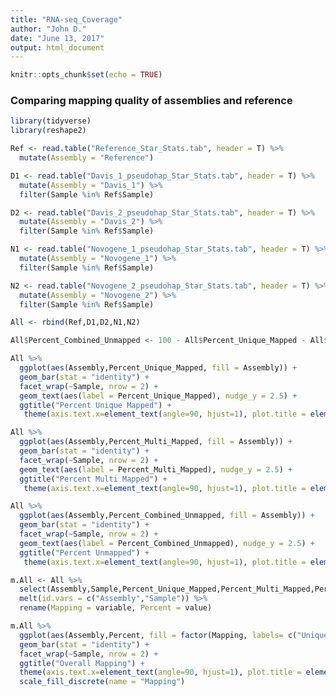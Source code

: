 ```yaml
---
title: "RNA-seq_Coverage"
author: "John D."
date: "June 13, 2017"
output: html_document
---
```


```r
knitr::opts_chunk$set(echo = TRUE)
```

### Comparing mapping quality of assemblies and reference
```r
library(tidyverse)
library(reshape2)

Ref <- read.table("Reference_Star_Stats.tab", header = T) %>%
  mutate(Assembly = "Reference")

D1 <- read.table("Davis_1_pseudohap_Star_Stats.tab", header = T) %>%
  mutate(Assembly = "Davis_1") %>%
  filter(Sample %in% Ref$Sample)

D2 <- read.table("Davis_2_pseudohap_Star_Stats.tab", header = T) %>%
  mutate(Assembly = "Davis_2") %>%
  filter(Sample %in% Ref$Sample)

N1 <- read.table("Novogene_1_pseudohap_Star_Stats.tab", header = T) %>%
  mutate(Assembly = "Novogene_1") %>%
  filter(Sample %in% Ref$Sample)

N2 <- read.table("Novogene_2_pseudohap_Star_Stats.tab", header = T) %>%
  mutate(Assembly = "Novogene_2") %>%
  filter(Sample %in% Ref$Sample)

All <- rbind(Ref,D1,D2,N1,N2)

All$Percent_Combined_Unmapped <- 100 - All$Percent_Unique_Mapped - All$Percent_Multi_Mapped

All %>%
  ggplot(aes(Assembly,Percent_Unique_Mapped, fill = Assembly)) +
  geom_bar(stat = "identity") +
  facet_wrap(~Sample, nrow = 2) +
  geom_text(aes(label = Percent_Unique_Mapped), nudge_y = 2.5) +
  ggtitle("Percent Unique Mapped") +
   theme(axis.text.x=element_text(angle=90, hjust=1), plot.title = element_text(hjust = 0.5))

All %>%
  ggplot(aes(Assembly,Percent_Multi_Mapped, fill = Assembly)) +
  geom_bar(stat = "identity") +
  facet_wrap(~Sample, nrow = 2) +
  geom_text(aes(label = Percent_Multi_Mapped), nudge_y = 2.5) +
  ggtitle("Percent Multi Mapped") +
   theme(axis.text.x=element_text(angle=90, hjust=1), plot.title = element_text(hjust = 0.5))

All %>%
  ggplot(aes(Assembly,Percent_Combined_Unmapped, fill = Assembly)) +
  geom_bar(stat = "identity") +
  facet_wrap(~Sample, nrow = 2) +
  geom_text(aes(label = Percent_Combined_Unmapped), nudge_y = 2.5) +
  ggtitle("Percent Unmapped") +
   theme(axis.text.x=element_text(angle=90, hjust=1), plot.title = element_text(hjust = 0.5))

m.All <- All %>%
  select(Assembly,Sample,Percent_Unique_Mapped,Percent_Multi_Mapped,Percent_Combined_Unmapped) %>%
  melt(id.vars = c("Assembly","Sample")) %>%
  rename(Mapping = variable, Percent = value)

m.All %>%
  ggplot(aes(Assembly,Percent, fill = factor(Mapping, labels= c("Unique", "Multi","Unmapped")))) +
  geom_bar(stat = "identity") +
  facet_wrap(~Sample, nrow = 2) +
  ggtitle("Overall Mapping") +
  theme(axis.text.x=element_text(angle=90, hjust=1), plot.title = element_text(hjust = 0.5)) + 
  scale_fill_discrete(name = "Mapping")
```

